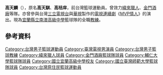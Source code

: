 {{Unreferenced|time=2019-08-27T08:33:46+00:00}}
'''高天麟'''（{{bd|1983年|9月11日|||}}），原名'''高天騏'''、'''高桔庠'''，前台灣籃球運動員。曾效力[[緯來獵人|緯來獵人]]、[[金門酒廠籃球隊|金門酒廠]]等隊。亦曾參與台灣[[三立電視台|三立電視台]]與[[華視|華視]]製作的[[電視連續劇|電視連續劇]]《[[MVP情人|MVP情人]]》的演出。現為[[宜蘭縣立南澳高級中學|宜蘭縣立南澳高級中學]]籃球隊的全職[[教練|教練]]。

== 參考資料 ==
{{reflist}}

{{DEFAULTSORT:Kao}}
[[Category:台灣男子籃球運動員|Category:台灣男子籃球運動員]]
[[Category:臺灣電視男演員|Category:臺灣電視男演員]]
[[Category:台灣男子籃球教練|Category:台灣男子籃球教練]]
[[Category:緯來獵人球員|Category:緯來獵人球員]]
[[Category:金門酒廠籃球隊球員|Category:金門酒廠籃球隊球員]]
[[Category:輔仁大學籃球隊球員|Category:輔仁大學籃球隊球員]]
[[Category:國立宜蘭高級中學校友|Category:國立宜蘭高級中學校友]]
[[Category:國立臺灣師範大學籃球隊球員|Category:國立臺灣師範大學籃球隊球員]]
[[Category:台灣原住民籃球運動員|Category:台灣原住民籃球運動員]]